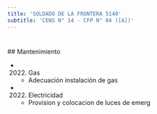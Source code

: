 ```yaml
---
title: 'SOLDADO DE LA FRONTERA 5140'
subtitle: 'CENS N° 14 - CFP N° 04 ([A])'
---
```


#


 ## Mantenimiento

*  (2022) Gas 
    + Adecuación instalación de gas

*  (2022) Electricidad 
    + Provision y colocacion de luces de emerg



